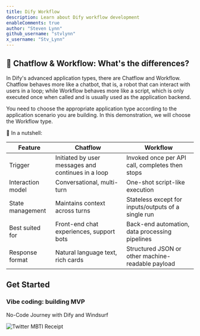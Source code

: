 ```yaml
---
title: Dify Workflow
description: Learn about Dify workflow development
enableComments: true
author: "Steven Lynn"
github_username: "stvlynn"
x_username: "Stv_Lynn"
---
```



## 🤔 Chatflow & Workflow: What's the differences?

In Dify's advanced application types, there are Chatflow and Workflow. Chatflow behaves more like a chatbot, that is, a robot that can interact with users in a loop; while Workflow behaves more like a script, which is only executed once when called and is usually used as the application backend.

You need to choose the appropriate application type according to the application scenario you are building. In this demonstration, we will choose the Workflow type.

🌰 In a nutshell:

| Feature | Chatflow | Workflow |
|---------|----------|----------|
| Trigger | Initiated by user messages and continues in a loop | Invoked once per API call, completes then stops |
| Interaction model | Conversational, multi-turn | One-shot script-like execution |
| State management | Maintains context across turns | Stateless except for inputs/outputs of a single run |
| Best suited for | Front-end chat experiences, support bots | Back-end automation, data processing pipelines |
| Response format | Natural language text, rich cards | Structured JSON or other machine-readable payload |


## Get Started

### Vibe coding: building MVP

<Cards>
   <Card 
    href="./workflow/twitter-mbti-receipt" 
    title="Building MVP: Frontend & Backend"
  >
  <p>No-Code Journey with Dify and Windsurf</p>
    <img src="https://s2.loli.net/2025/05/12/bDNACQq2Stp4L76.png" alt="Twitter MBTI Receipt" />
    </Card>
</Cards>